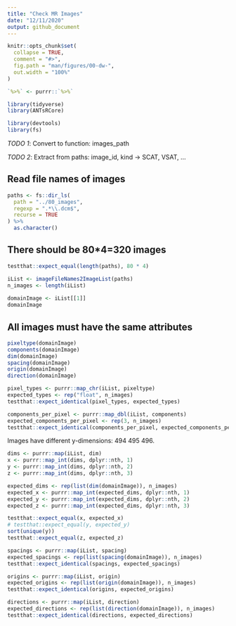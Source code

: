 ```yaml
---
title: "Check MR Images"
date: "12/11/2020"
output: github_document
---
```


```r
knitr::opts_chunk$set(
  collapse = TRUE,
  comment = "#>",
  fig.path = "man/figures/00-dw-",
  out.width = "100%"
)

`%>%` <- purrr::`%>%`

library(tidyverse)
library(ANTsRCore)

library(devtools)
library(fs)
```

*TODO 1*: Convert to function: images_path

*TODO 2*: Extract from paths: image_id, kind -> SCAT, VSAT, ...


## Read file names of images

```r
paths <- fs::dir_ls(
  path = "../80_images",
  regexp = ".*\\.dcm$",
  recurse = TRUE
) %>% 
  as.character()
```


## There should be 80*4=320 images

```r
testthat::expect_equal(length(paths), 80 * 4)
```

```r
iList <- imageFileNames2ImageList(paths)
n_images <- length(iList)
  
domainImage <- iList[[1]]
domainImage
```


## All images must have the same attributes

```r
pixeltype(domainImage)
components(domainImage)
dim(domainImage)
spacing(domainImage)
origin(domainImage)
direction(domainImage)
```

```r
pixel_types <- purrr::map_chr(iList, pixeltype)
expected_types <- rep("float", n_images)
testthat::expect_identical(pixel_types, expected_types)
```

```r
components_per_pixel <- purrr::map_dbl(iList, components)
expected_components_per_pixel <- rep(3, n_images)
testthat::expect_identical(components_per_pixel, expected_components_per_pixel)
```

Images have different y-dimensions: 494 495 496.

```r
dims <- purrr::map(iList, dim)
x <- purrr::map_int(dims, dplyr::nth, 1)
y <- purrr::map_int(dims, dplyr::nth, 2)
z <- purrr::map_int(dims, dplyr::nth, 3)

expected_dims <- rep(list(dim(domainImage)), n_images)
expected_x <- purrr::map_int(expected_dims, dplyr::nth, 1)
expected_y <- purrr::map_int(expected_dims, dplyr::nth, 2)
expected_z <- purrr::map_int(expected_dims, dplyr::nth, 3)

testthat::expect_equal(x, expected_x)
# testthat::expect_equal(y, expected_y)
sort(unique(y))
testthat::expect_equal(z, expected_z)
```

```r
spacings <- purrr::map(iList, spacing)
expected_spacings <- rep(list(spacing(domainImage)), n_images)
testthat::expect_identical(spacings, expected_spacings)
```

```r
origins <- purrr::map(iList, origin)
expected_origins <- rep(list(origin(domainImage)), n_images)
testthat::expect_identical(origins, expected_origins)
```

```r
directions <- purrr::map(iList, direction)
expected_directions <- rep(list(direction(domainImage)), n_images)
testthat::expect_identical(directions, expected_directions)
```
